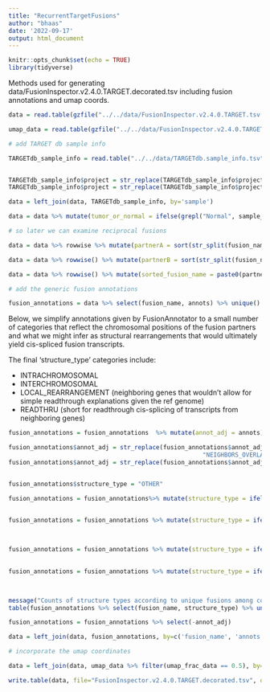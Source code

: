 ```yaml
---
title: "RecurrentTargetFusions"
author: "bhaas"
date: '2022-09-17'
output: html_document
---
```


```r
knitr::opts_chunk$set(echo = TRUE)
library(tidyverse)
```


Methods used for generating data/FusionInspector.v2.4.0.TARGET.decorated.tsv including fusion annotations and umap coords.

```r

data = read.table(gzfile("../../data/FusionInspector.v2.4.0.TARGET.tsv.gz"), header=T, sep="\t", stringsAsFactors = F)

umap_data = read.table(gzfile("../../data/FusionInspector.v2.4.0.TARGET.umap_coords.tsv.gz"), header=T, sep="\t", stringsAsFactors = F)

# add TARGET db sample info

TARGETdb_sample_info = read.table("../../data/TARGETdb.sample_info.tsv", sep="\t", header=T, stringsAsFactors = F )


TARGETdb_sample_info$project = str_replace(TARGETdb_sample_info$project, "TARGET-", "")
TARGETdb_sample_info$project = str_replace(TARGETdb_sample_info$project, "ALL-P[123]", "ALL")

data = left_join(data, TARGETdb_sample_info, by='sample')

data = data %>% mutate(tumor_or_normal = ifelse(grepl("Normal", sample_type), "normal", "tumor"))
```


```r

# so later we can examine reciprocal fusions

data = data %>% rowwise %>% mutate(partnerA = sort(str_split(fusion_name, "::")[[1]])[1])

data = data %>% rowwise() %>% mutate(partnerB = sort(str_split(fusion_name, "::")[[1]])[2])

data = data %>% rowwise() %>% mutate(sorted_fusion_name = paste0(partnerA, "::", partnerB) ) 

```



```r
# add the generic fusion annotations 

fusion_annotations = data %>% select(fusion_name, annots) %>% unique()

```


Below, we simplify annotations given by FusionAnnotator to a small number of categories that reflect the chromosomal positions of the fusion partners and what we might infer as structural rearrangements that would ultimately yield cis-spliced fusion transcripts.

The final 'structure_type' categories include:

- INTRACHROMOSOMAL
- INTERCHROMOSOMAL
- LOCAL_REARRANGEMENT (neighboring genes that wouldn't allow for simple readthrough explanations given the ref genome)
- READTHRU (short for readthrough cis-splicing of transcripts from neighboring genes)

```r
fusion_annotations = fusion_annotations  %>% mutate(annot_adj = annots)

fusion_annotations$annot_adj = str_replace(fusion_annotations$annot_adj, 
                                                      "NEIGHBORS_OVERLAP", "LOCAL_REARRANGEMENT")
fusion_annotations$annot_adj = str_replace(fusion_annotations$annot_adj, "LOCAL_INVERSION", "LOCAL_REARRANGEMENT") 


fusion_annotations$structure_type = "OTHER"

fusion_annotations = fusion_annotations%>% mutate(structure_type = ifelse(grepl("INTRACHROMOSOMAL", annot_adj),
                                                                               "IntraCHR", structure_type))

fusion_annotations = fusion_annotations %>% mutate(structure_type = ifelse(grepl("INTERCHROMOSOMAL", annot_adj), 
                                                                               "INTERCHR", structure_type))


fusion_annotations = fusion_annotations %>% mutate(structure_type = ifelse(grepl("LOCAL_REARRANGEMENT", annot_adj),
                                                                               "LOCAL_REARRANGEMENT", structure_type))

fusion_annotations = fusion_annotations %>% mutate(structure_type = ifelse(grepl("NEIGHBORS", annot_adj), 
                                                                               "READTHRU", structure_type))


message("Counts of structure types according to unique fusions among cosmic-like clusters")
table(fusion_annotations %>% select(fusion_name, structure_type) %>% unique() %>% pull(structure_type))

fusion_annotations = fusion_annotations %>% select(-annot_adj)


```

```r

data = left_join(data, fusion_annotations, by=c('fusion_name', 'annots'))

```


```r

# incorporate the umap coordinates

data = left_join(data, umap_data %>% filter(umap_frac_data == 0.5), by=c('sample', 'fusion_name', 'LeftBreakpoint', 'RightBreakpoint'))


```


```r

write.table(data, file="FusionInspector.v2.4.0.TARGET.decorated.tsv", quote=F, row.names=F, sep="\t")


```










